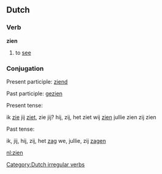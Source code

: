 ==Dutch==
===Verb===
'''zien'''
# to [[see]]

===Conjugation===

Present participle: [[ziend]]

Past participle: [[gezien]]

Present tense:

ik [[zie]]
jij [[ziet]], zie jij?
hij, zij, het ziet
wij [[zien]]
jullie zien
zij zien

Past tense:

ik, jij, hij, zij, het [[zag]]
we, jullie, zij [[zagen]]

[[Category:Dutch irregular verbs]]
[[nl:zien]]